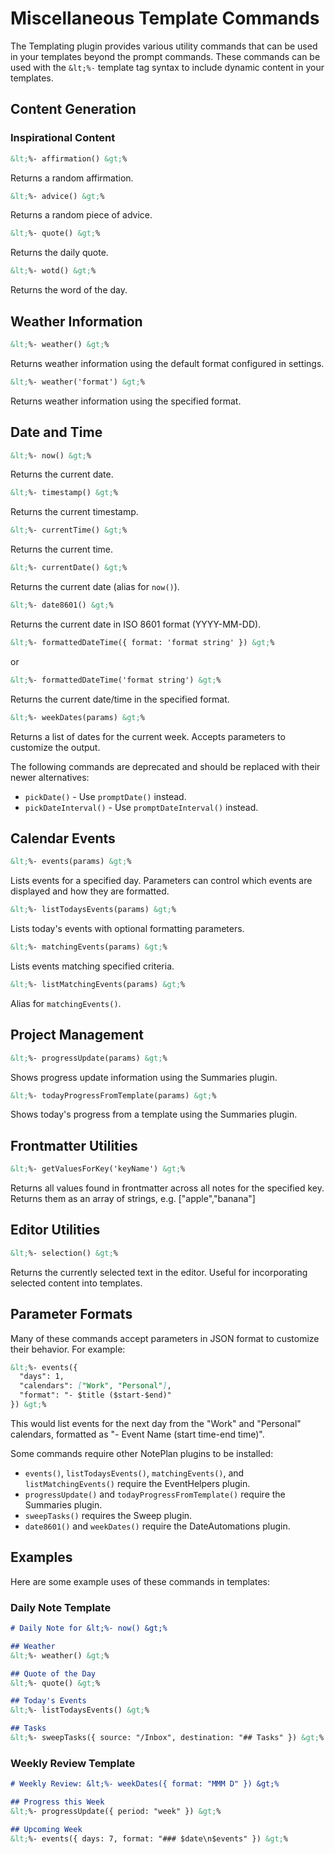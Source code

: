 
# Miscellaneous Template Commands

The Templating plugin provides various utility commands that can be used in your templates beyond the prompt commands. These commands can be used with the `&lt;%-` template tag syntax to include dynamic content in your templates.

## Content Generation

### Inspirational Content

```markdown
&lt;%- affirmation() &gt;%
```
Returns a random affirmation.

```markdown
&lt;%- advice() &gt;%
```
Returns a random piece of advice.

```markdown
&lt;%- quote() &gt;%
```
Returns the daily quote.

```markdown
&lt;%- wotd() &gt;%
```
Returns the word of the day.

## Weather Information

```markdown
&lt;%- weather() &gt;%
```
Returns weather information using the default format configured in settings.

```markdown
&lt;%- weather('format') &gt;%
```
Returns weather information using the specified format.

## Date and Time

```markdown
&lt;%- now() &gt;%
```
Returns the current date.

```markdown
&lt;%- timestamp() &gt;%
```
Returns the current timestamp.

```markdown
&lt;%- currentTime() &gt;%
```
Returns the current time.

```markdown
&lt;%- currentDate() &gt;%
```
Returns the current date (alias for `now()`).

```markdown
&lt;%- date8601() &gt;%
```
Returns the current date in ISO 8601 format (YYYY-MM-DD).

```markdown
&lt;%- formattedDateTime({ format: 'format string' }) &gt;%
```
or
```markdown
&lt;%- formattedDateTime('format string') &gt;%
```
Returns the current date/time in the specified format.

```markdown
&lt;%- weekDates(params) &gt;%
```
Returns a list of dates for the current week. Accepts parameters to customize the output.

<Callout type="info" title="Deprecated Commands">
The following commands are deprecated and should be replaced with their newer alternatives:

- `pickDate()` - Use `promptDate()` instead.
- `pickDateInterval()` - Use `promptDateInterval()` instead.
</Callout>

## Calendar Events

```markdown
&lt;%- events(params) &gt;%
```
Lists events for a specified day. Parameters can control which events are displayed and how they are formatted.

```markdown
&lt;%- listTodaysEvents(params) &gt;%
```
Lists today's events with optional formatting parameters.

```markdown
&lt;%- matchingEvents(params) &gt;%
```
Lists events matching specified criteria.

```markdown
&lt;%- listMatchingEvents(params) &gt;%
```
Alias for `matchingEvents()`.

## Project Management

```markdown
&lt;%- progressUpdate(params) &gt;%
```
Shows progress update information using the Summaries plugin.

```markdown
&lt;%- todayProgressFromTemplate(params) &gt;%
```
Shows today's progress from a template using the Summaries plugin.

## Frontmatter Utilities

```markdown
&lt;%- getValuesForKey('keyName') &gt;%
```
Returns all values found in frontmatter across all notes for the specified key. Returns them as an array of strings, e.g. ["apple","banana"]

## Editor Utilities

```markdown
&lt;%- selection() &gt;%
```
Returns the currently selected text in the editor. Useful for incorporating selected content into templates.

## Parameter Formats

Many of these commands accept parameters in JSON format to customize their behavior. For example:

```markdown
&lt;%- events({ 
  "days": 1, 
  "calendars": ["Work", "Personal"],
  "format": "- $title ($start-$end)" 
}) &gt;%
```

This would list events for the next day from the "Work" and "Personal" calendars, formatted as "- Event Name (start time-end time)".

<Callout type="warning" title="Plugin Dependencies">
Some commands require other NotePlan plugins to be installed:

- `events()`, `listTodaysEvents()`, `matchingEvents()`, and `listMatchingEvents()` require the EventHelpers plugin.
- `progressUpdate()` and `todayProgressFromTemplate()` require the Summaries plugin.
- `sweepTasks()` requires the Sweep plugin.
- `date8601()` and `weekDates()` require the DateAutomations plugin.
</Callout>

## Examples

Here are some example uses of these commands in templates:

### Daily Note Template
```markdown
# Daily Note for &lt;%- now() &gt;%

## Weather
&lt;%- weather() &gt;%

## Quote of the Day
&lt;%- quote() &gt;%

## Today's Events
&lt;%- listTodaysEvents() &gt;%

## Tasks
&lt;%- sweepTasks({ source: "/Inbox", destination: "## Tasks" }) &gt;%
```

### Weekly Review Template
```markdown
# Weekly Review: &lt;%- weekDates({ format: "MMM D" }) &gt;%

## Progress this Week
&lt;%- progressUpdate({ period: "week" }) &gt;%

## Upcoming Week
&lt;%- events({ days: 7, format: "### $date\n$events" }) &gt;%
``` 